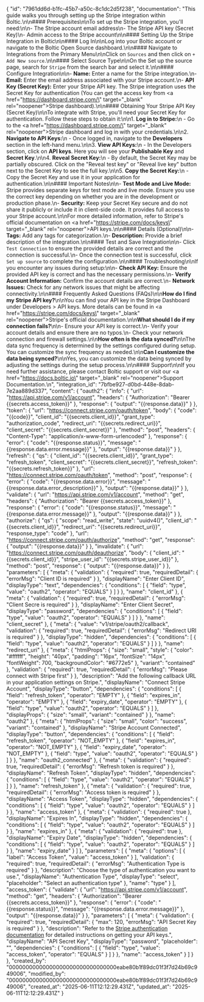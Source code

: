 {
    "id": "7961dd6d-b1fc-45b7-a50c-8c1dc2d5f238",
    "documentation": "This guide walks you through setting up the Stripe integration within Boltic.\n\n#### Prerequisites\n\nTo set up the Stripe integration, you'll need:\n\n- The Stripe account email address\n- The Stripe API key (Secret Key)\n- Admin access to the Stripe account\n\n#### Setting Up the Stripe Integration in Boltic\n\n#### Log In\n\nLog into your Boltic account or navigate to the Boltic Open Source dashboard.\n\n#### Navigate to Integrations from the Primary Menu\n\nClick on `Sources` and then click on `+ Add New source`.\n\n#### Select Source Type\n\nOn the Set up the source page, search for `Stripe` from the search bar and select it.\n\n#### Configure Integration\n\n- **Name:** Enter a name for the Stripe integration.\n- **Email:** Enter the email address associated with your Stripe account.\n- **API Key (Secret Key):** Enter your Stripe API key. The Stripe integration uses the Secret Key for authentication (You can get the access key from <a href=\"https://dashboard.stripe.com/\" target=\"_blank\" rel=\"noopener\">Stripe dashboard</a>).\n\n#### Obtaining Your Stripe API Key (Secret Key)\n\nTo integrate with Stripe, you'll need your Secret Key for authentication. Follow these steps to obtain it:\n\n1. **Log in to Stripe:**\n   - Go to the <a href=\"https://dashboard.stripe.com/\" target=\"_blank\" rel=\"noopener\">Stripe dashboard</a> and log in with your credentials.\n\n2. **Navigate to API Keys:**\n   - Once logged in, navigate to the **Developers** section in the left-hand menu.\n\n3. **View API Keys:**\n   - In the Developers section, click on **API keys**. Here you will see your **Publishable Key** and **Secret Key**.\n\n4. **Reveal Secret Key:**\n   - By default, the Secret Key may be partially obscured. Click on the \"Reveal test key\" or \"Reveal live key\" button next to the Secret Key to see the full key.\n\n5. **Copy the Secret Key:**\n   - Copy the Secret Key and use it in your application for authentication.\n\n#### Important Notes\n\n- **Test Mode and Live Mode:** Stripe provides separate keys for test mode and live mode. Ensure you use the correct key depending on whether you are in the development or production phase.\n- **Security:** Keep your Secret Key secure and do not share it publicly or include it in client-side code. It provides full access to your Stripe account.\n\nFor more detailed information, refer to Stripe's official documentation on <a href=\"https://stripe.com/docs/keys\" target=\"_blank\" rel=\"noopener\">API keys</a>.\n\n#### Details (Optional)\n\n- **Tags:** Add any tags for categorization.\n- **Description:** Provide a brief description of the integration.\n\n#### Test and Save Integration\n\n- Click `Test Connection` to ensure the provided details are correct and the connection is successful.\n- Once the connection test is successful, click `Set up source` to complete the configuration.\n\n#### Troubleshooting\n\nIf you encounter any issues during setup:\n\n- **Check API Key:** Ensure the provided API key is correct and has the necessary permissions.\n- **Verify Account Information:** Confirm the account details are correct.\n- **Network Issues:** Check for any network issues that might be affecting connectivity.\n\n#### Frequently Asked Questions (FAQs)\n\n**How do I find my Stripe API key?**\n\nYou can find your API key in the Stripe Dashboard under Developers > API keys. More details can be found in <a href=\"https://stripe.com/docs/keys\" target=\"_blank\" rel=\"noopener\">Stripe's official documentation</a>.\n\n**What should I do if my connection fails?**\n\n- Ensure your API key is correct.\n- Verify your account details and ensure there are no typos.\n- Check your network connection and firewall settings.\n\n**How often is the data synced?**\n\nThe data sync frequency is determined by the settings configured during setup. You can customize the sync frequency as needed.\n\n**Can I customize the data being synced?**\n\nYes, you can customize the data being synced by adjusting the settings during the setup process.\n\n#### Support\n\nIf you need further assistance, please contact Boltic support or visit our <a href=\"https://docs.boltic.io\" target=\"_blank\" rel=\"noopener\">Support Documentation</a>.\n",
    "integration_id": "7bfbe927-d0bd-448e-8dab-7e2aa889d337",
    "content": {
        "oauth2": {
            "info": {
                "url": "https://api.stripe.com/v1/account",
                "headers": {
                    "Authorization": "Bearer {{secrets.access_token}}"
                },
                "response": {
                    "output": "{{response.data}}"
                }
            },
            "token": {
                "url": "https://connect.stripe.com/oauth/token",
                "body": {
                    "code": "{{code}}",
                    "client_id": "{{secrets.client_id}}",
                    "grant_type": "authorization_code",
                    "redirect_uri": "{{secrets.redirect_uri}}",
                    "client_secret": "{{secrets.client_secret}}"
                },
                "method": "post",
                "headers": {
                    "Content-Type": "application/x-www-form-urlencoded"
                },
                "response": {
                    "error": {
                        "code": "{{response.status}}",
                        "message": "{{response.data.error.message}}"
                    },
                    "output": "{{response.data}}"
                }
            },
            "refresh": {
                "qs": {
                    "client_id": "{{secrets.client_id}}",
                    "grant_type": "refresh_token",
                    "client_secret": "{{secrets.client_secret}}",
                    "refresh_token": "{{secrets.refresh_token}}"
                },
                "url": "https://connect.stripe.com/oauth/token",
                "method": "post",
                "response": {
                    "error": {
                        "code": "{{response.data.error}}",
                        "message": "{{response.data.error_description}}"
                    },
                    "output": "{{response.data}}"
                }
            },
            "validate": {
                "url": "https://api.stripe.com/v1/account",
                "method": "get",
                "headers": {
                    "Authorization": "Bearer {{secrets.access_token}}"
                },
                "response": {
                    "error": {
                        "code": "{{response.status}}",
                        "message": "{{response.data.error.message}}"
                    },
                    "output": "{{response.data}}"
                }
            },
            "authorize": {
                "qs": {
                    "scope": "read_write",
                    "state": "uuidv4()",
                    "client_id": "{{secrets.client_id}}",
                    "redirect_uri": "{{secrets.redirect_uri}}",
                    "response_type": "code"
                },
                "url": "https://connect.stripe.com/oauth/authorize",
                "method": "get",
                "response": {
                    "output": "{{response.data}}"
                }
            },
            "invalidate": {
                "url": "https://connect.stripe.com/oauth/deauthorize",
                "body": {
                    "client_id": "{{secrets.client_id}}",
                    "stripe_user_id": "{{secrets.stripe_user_id}}"
                },
                "method": "post",
                "response": {
                    "output": "{{response.data}}"
                }
            },
            "parameters": [
                {
                    "meta": {
                        "validation": {
                            "required": true,
                            "requiredDetail": {
                                "errorMsg": "Client ID is required"
                            }
                        },
                        "displayName": "Enter Client ID",
                        "displayType": "text",
                        "dependencies": {
                            "conditions": [
                                {
                                    "field": "type",
                                    "value": "oauth2",
                                    "operator": "EQUALS"
                                }
                            ]
                        }
                    },
                    "name": "client_id"
                },
                {
                    "meta": {
                        "validation": {
                            "required": true,
                            "requiredDetail": {
                                "errorMsg": "Client Secre is required"
                            }
                        },
                        "displayName": "Enter Client Secret",
                        "displayType": "password",
                        "dependencies": {
                            "conditions": [
                                {
                                    "field": "type",
                                    "value": "oauth2",
                                    "operator": "EQUALS"
                                }
                            ]
                        }
                    },
                    "name": "client_secret"
                },
                {
                    "meta": {
                        "value": "v1/stripe/oauth2/callback",
                        "validation": {
                            "required": true,
                            "requiredDetail": {
                                "errorMsg": "Redirect URI is required"
                            }
                        },
                        "displayType": "hidden",
                        "dependencies": {
                            "conditions": [
                                {
                                    "field": "type",
                                    "value": "oauth2",
                                    "operator": "EQUALS"
                                }
                            ]
                        }
                    },
                    "name": "redirect_uri"
                },
                {
                    "meta": {
                        "htmlProps": {
                            "size": "small",
                            "style": {
                                "color": "#ffffff",
                                "height": "40px",
                                "padding": "16px",
                                "fontSize": "14px",
                                "fontWeight": 700,
                                "backgroundColor": "#6772e5"
                            },
                            "variant": "contained"
                        },
                        "validation": {
                            "required": true,
                            "requiredDetail": {
                                "errorMsg": "Please connect with Stripe first"
                            }
                        },
                        "description": "Add the following callback URL in your application settings on Stripe.",
                        "displayName": "Connect Stripe Account",
                        "displayType": "button",
                        "dependencies": {
                            "conditions": [
                                {
                                    "field": "refresh_token",
                                    "operator": "EMPTY"
                                },
                                {
                                    "field": "expires_in",
                                    "operator": "EMPTY"
                                },
                                {
                                    "field": "expiry_date",
                                    "operator": "EMPTY"
                                },
                                {
                                    "field": "type",
                                    "value": "oauth2",
                                    "operator": "EQUALS"
                                }
                            ]
                        },
                        "displayProps": {
                            "size": "small",
                            "variant": "contained"
                        }
                    },
                    "name": "oauth2"
                },
                {
                    "meta": {
                        "htmlProps": {
                            "size": "small",
                            "color": "success",
                            "variant": "contained"
                        },
                        "displayName": "Stripe Account Connected",
                        "displayType": "button",
                        "dependencies": {
                            "conditions": [
                                {
                                    "field": "refresh_token",
                                    "operator": "NOT_EMPTY"
                                },
                                {
                                    "field": "expires_in",
                                    "operator": "NOT_EMPTY"
                                },
                                {
                                    "field": "expiry_date",
                                    "operator": "NOT_EMPTY"
                                },
                                {
                                    "field": "type",
                                    "value": "oauth2",
                                    "operator": "EQUALS"
                                }
                            ]
                        }
                    },
                    "name": "oauth2_connected"
                },
                {
                    "meta": {
                        "validation": {
                            "required": true,
                            "requiredDetail": {
                                "errorMsg": "Refresh token is required"
                            }
                        },
                        "displayName": "Refresh Token",
                        "displayType": "hidden",
                        "dependencies": {
                            "conditions": [
                                {
                                    "field": "type",
                                    "value": "oauth2",
                                    "operator": "EQUALS"
                                }
                            ]
                        }
                    },
                    "name": "refresh_token"
                },
                {
                    "meta": {
                        "validation": {
                            "required": true,
                            "requiredDetail": {
                                "errorMsg": "Access token is required"
                            }
                        },
                        "displayName": "Access Token",
                        "displayType": "hidden",
                        "dependencies": {
                            "conditions": [
                                {
                                    "field": "type",
                                    "value": "oauth2",
                                    "operator": "EQUALS"
                                }
                            ]
                        }
                    },
                    "name": "access_token"
                },
                {
                    "meta": {
                        "validation": {
                            "required": true
                        },
                        "displayName": "Expires In",
                        "displayType": "hidden",
                        "dependencies": {
                            "conditions": [
                                {
                                    "field": "type",
                                    "value": "oauth2",
                                    "operator": "EQUALS"
                                }
                            ]
                        }
                    },
                    "name": "expires_in"
                },
                {
                    "meta": {
                        "validation": {
                            "required": true
                        },
                        "displayName": "Expiry Date",
                        "displayType": "hidden",
                        "dependencies": {
                            "conditions": [
                                {
                                    "field": "type",
                                    "value": "oauth2",
                                    "operator": "EQUALS"
                                }
                            ]
                        }
                    },
                    "name": "expiry_date"
                }
            ]
        },
        "parameters": [
            {
                "meta": {
                    "options": [
                        {
                            "label": "Access Token",
                            "value": "access_token"
                        }
                    ],
                    "validation": {
                        "required": true,
                        "requiredDetail": {
                            "errorMsg": "Authentication Type is required"
                        }
                    },
                    "description": "Choose the type of authentication you want to use.",
                    "displayName": "Authentication Type",
                    "displayType": "select",
                    "placeholder": "Select an authentication type"
                },
                "name": "type"
            }
        ],
        "access_token": {
            "validate": {
                "url": "https://api.stripe.com/v1/account",
                "method": "get",
                "headers": {
                    "Authorization": "Bearer {{secrets.access_token}}"
                },
                "response": {
                    "error": {
                        "code": "{{response.status}}",
                        "message": "{{response.data.error.message}}"
                    },
                    "output": "{{response.data}}"
                }
            },
            "parameters": [
                {
                    "meta": {
                        "validation": {
                            "required": true,
                            "requiredDetail": {
                                "max": 120,
                                "errorMsg": "API Secret Key is required"
                            }
                        },
                        "description": "Refer to the <a href='https://stripe.com/docs/keys' target='blank'>Stripe authentication documentation</a> for detailed instructions on getting your API keys.",
                        "displayName": "API Secret Key",
                        "displayType": "password",
                        "placeholder": "",
                        "dependencies": {
                            "conditions": [
                                {
                                    "field": "type",
                                    "value": "access_token",
                                    "operator": "EQUALS"
                                }
                            ]
                        }
                    },
                    "name": "access_token"
                }
            ]
        }
    },
    "created_by": "00000000000000000000000000000000eabe80b1f89dc01f3f7d24b69c949006",
    "modified_by": "00000000000000000000000000000000eabe80b1f89dc01f3f7d24b69c949006",
    "created_at": "2025-06-11T12:12:29.431Z",
    "updated_at": "2025-06-11T12:12:29.431Z"
}